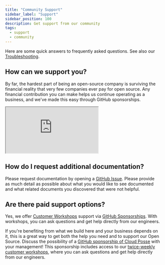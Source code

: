```yaml
---
title: "Community Support"
sidebar_label: "Support"
sidebar_position: 100
description: Get support from our community
tags:
  - support
  - community
---
```


Here are some quick answers to frequently asked questions. See also our [Troubleshooting](/resources/legacy/troubleshooting).

## How can we support you?

By far, the hardest part of being an open-source company is surviving the financial reality that very few companies ever pay for open source. Any financial contribution you can make helps us continue operating as a business, and we've made this easy through GitHub sponsorships.


<iframe src="https://github.com/sponsors/cloudposse/card" title="Sponsor Cloud Posse" style={{border: 0, width: '100%'}}></iframe>

## How do I request additional documentation?

Please request documentation by opening a [GitHub Issue](https://github.com/cloudposse/docs/issues). Please provide as much detail as possible about what you would like to see documented and what related documents you discovered that were not helpful.

## Are there paid support options?

Yes, we offer [Customer Workshops](/quickstart/support) support via [GitHub Sponsorships](https://github.com/sponsors/cloudposse). With workshops, you can ask questions and get help directly from our engineers.

If you're benefiting from what we build here and your business depends on it, this is a great way to get both the help you need and to support our Open Source. Discuss the possibility of a [GitHub sponsorship of Cloud Posse](/quickstart) with your management! This sponsorship includes access to our [twice-weekly customer workshops](/quickstart/support), where you can ask questions and get help directly from our engineers.
